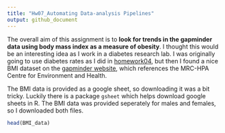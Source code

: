 ```yaml
---
title: "Hw07_Automating Data-analysis Pipelines"
output: github_document
---
```


The overall aim of this assignment is to **look for trends in the gapminder data using body mass index as a measure of obesity**. I thought this would be an interesting idea as I work in a diabetes research lab. I was originally going to use diabetes rates as I did in [homework04](https://github.com/sepkamal/STAT545-hw-Kamal-Sepehr/blob/master/Hw04/hw04-tidaydata.md), but then I found a nice BMI dataset on the [gapminder website](http://www.gapminder.org/data/), which references the MRC-HPA Centre for Environment and Health.

The BMI data is provided as a google sheet, so downloading it was a bit tricky. Luckily there is a package `gsheet` which helps download google sheets in R. The BMI data was provided seperately for males and females, so I downloaded both files.

```r
head(BMI_data)



```

